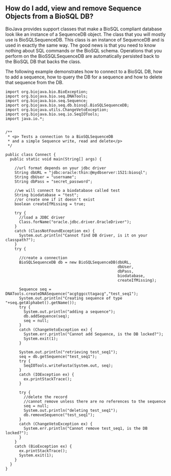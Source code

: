 == How do I add, view and remove Sequence Objects from a BioSQL DB? ==

BioJava provides support classes that make a BioSQL compliant database look like an instance of a SequenceDB object. The class that you will mostly use is BioSQLSequenceDB. This class is an instance of SequenceDB and is used in exactly the same way. The good news is that you need to know nothing about SQL commands or the BioSQL schema. Operations that you perform on the BioSSQLSequenceDB are automatically persisted back to the BioSQL DB that backs the class.

The following example demonstrates how to connect to a BioSQL DB, how to add a sequence, how to query the DB for a sequence and how to delete that sequence from the DB.

<pre>
import org.biojava.bio.BioException; 
import org.biojava.bio.seq.DNATools; 
import org.biojava.bio.seq.Sequence; 
import org.biojava.bio.seq.db.biosql.BioSQLSequenceDB; 
import org.biojava.utils.ChangeVetoException; 
import org.biojava.bio.seq.io.SeqIOTools; 
import java.io.*; 


/** 
 * <p> Tests a connection to a BioSQLSequenceDB 
 * and a simple Sequence write, read and delete</p> 
 */ 

public class Connect { 
  public static void main(String[] args) {
    
    //url format depends on your jdbc driver
    String dbURL = "jdbc:oracle:thin:@mydbserver:1521:biosql"; 
    String dbUser = "username"; 
    String dbPass = "secret_password";
    
    //we will connect to a biodatabase called test
    String biodatabase = "test";
    //or create one if it doesn't exist
    boolean createIfMissing = true; 

    try {
      //load a JDBC driver
      Class.forName("oracle.jdbc.driver.OracleDriver"); 
    } 
    catch (ClassNotFoundException ex) { 
      System.out.println("Cannot find DB driver, is it on your classpath?"); 
    } 
    try {
      
      //create a connection
      BioSQLSequenceDB db = new BioSQLSequenceDB(dbURL, 
                                                 dbUser, 
                                                 dbPass, 
                                                 biodatabase, 
                                                 createIfMissing); 
      
      Sequence seq = DNATools.createDNASequence("acgtggccttagacg","test_seq1"); 
      System.out.println("Creating sequence of type "+seq.getAlphabet().getName()); 
      try { 
        System.out.println("adding a sequence"); 
        db.addSequence(seq); 
        seq = null; 
      } 
      catch (ChangeVetoException ex) { 
        System.err.println("Cannot add Sequence, is the DB locked?"); 
        System.exit(1); 
      } 

      System.out.println("retrieving test_seq1"); 
      seq = db.getSequence("test_seq1"); 
      try { 
        SeqIOTools.writeFasta(System.out, seq); 
      } 
      catch (IOException ex) { 
        ex.printStackTrace(); 
      } 

      try { 
        //delete the record 
        //cannot remove unless there are no references to the sequence 
        seq = null;
        System.out.println("deleting test_seq1");
        db.removeSequence("test_seq1"); 
      } 
      catch (ChangeVetoException ex) { 
        System.err.println("Cannot remove test_seq1, is the DB locked?"); 
      } 
    } 
    catch (BioException ex) { 
      ex.printStackTrace(); 
      System.exit(1); 
    } 
  } 
}
</pre>